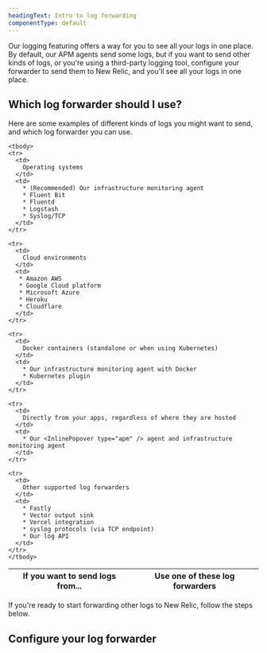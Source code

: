```yaml
---
headingText: Intro to log forwarding
componentType: default
---
```


Our logging featuring offers a way for you to see all your logs in one place. By default, our APM agents send some logs, but if you want to send other kinds of logs, or you're using a third-party logging tool, configure your forwarder to send them to New Relic, and you'll see all your logs in one place. 

## Which log forwarder should I use?

Here are some examples of different kinds of logs you might want to send, and which log forwarder you can use.

<table>
  <thead>
    <tr>
      <th style={{ width: "250px" }}>
        If you want to send logs from...
      </th>
      <th>
        Use one of these log forwarders
      </th>
    </tr>
  </thead>

    <tbody>
    <tr>
      <td>
        Operating systems
      </td>
      <td>
        * (Recommended) Our infrastructure monitoring agent
        * Fluent Bit
        * Fluentd
        * Logstash
        * Syslog/TCP
      </td>
    </tr>

    <tr>
      <td>
        Cloud environments
      </td>
      <td>
       * Amazon AWS
       * Google Cloud platform
       * Microsoft Azure
       * Heroku
       * Cloudflare
      </td>
    </tr>
    
    <tr>
      <td>
        Docker containers (standalone or when using Kubernetes)
      </td>
      <td>
        * Our infrastructure monitoring agent with Docker
        * Kubernetes plugin
      </td>
    </tr>
    
    <tr>
      <td>
        Directly from your apps, regardless of where they are hosted
      </td>
      <td>
        * Our <InlinePopover type="apm" /> agent and infrastructure monitoring agent
      </td>
    </tr>

    <tr>
      <td>
        Other supported log forwarders
      </td>
      <td>
        * Fastly
        * Vector output sink
        * Vercel integration
        * syslog protocols (via TCP endpoint)
        * Our log API
      </td>
    </tr>
    </tbody>
</table>

If you're ready to start forwarding other logs to New Relic, follow the steps below.

## Configure your log forwarder
